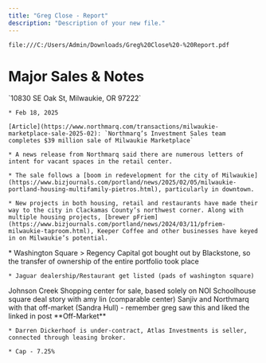 ```yaml
---
title: "Greg Close - Report"
description: "Description of your new file."
---
```


```
file:///C:/Users/Admin/Downloads/Greg%20Close%20-%20Report.pdf
```

# Major Sales & Notes

<AccordionGroup>
  <Accordion title="Milwaukie Retail Center" defaultOpen={false} icon="building">
    `10830 SE Oak St, Milwaukie, OR 97222`

    * Feb 18, 2025

    [Article](https://www.northmarq.com/transactions/milwaukie-marketplace-sale-2025-02): `Northmarq’s Investment Sales team completes $39 million sale of Milwaukie Marketplace`

    * A news release from Northmarq said there are numerous letters of intent for vacant spaces in the retail center.

    * The sale follows a [boom in redevelopment for the city of Milwaukie](https://www.bizjournals.com/portland/news/2025/02/05/milwaukie-portland-housing-multifamily-pietros.html), particularly in downtown.

    * New projects in both housing, retail and restaurants have made their way to the city in Clackamas County’s northwest corner. Along with multiple housing projects, [brewer pFriem](https://www.bizjournals.com/portland/news/2024/03/11/pfriem-milwaukie-taproom.html), Keeper Coffee and other businesses have keyed in on Milwaukie’s potential.
  </Accordion>

  <Accordion title="Blackstone" defaultOpen={false}>
    * Washington Square > Regency Capital got bought out by Blackstone, so the transfer of ownership of the entire portfolio took place

    * Jaguar dealership/Restaurant get listed (pads of washington square)
  </Accordion>

  <Accordion title="Johnson Creek" defaultOpen={false} icon="building">
    Johnson Creek Shopping center for sale, based solely on NOI
  </Accordion>

  <Accordion title="Schoolhouse Square" defaultOpen={false} icon="building">
    Schoolhouse square deal story with amy lin (comparable center)
  </Accordion>

  <Accordion title="Sanjiv" defaultOpen={false}>
    Sanjiv and Northmarq with that off-market (Sandra Hull) - remember greg saw this and liked the linked in post
  </Accordion>

  <Accordion title="Hong-Phat" defaultOpen={false} />

  <Accordion title="North Coast Shops" defaultOpen={false}>
    **Off-Market**

    * Darren Dickerhoof is under-contract, Atlas Investments is seller, connected through leasing broker. 

    * Cap - 7.25%
  </Accordion>
</AccordionGroup>